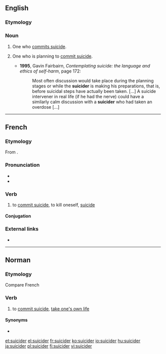 ==English==

===Etymology===
{{suffix|suicide|er|lang=en}}

===Noun===
{{en-noun}}

# {{lb|en|nonstandard}} One who [[commit suicide|commits suicide]].
# {{lb|en|medicine|social work}} One who is planning to [[commit suicide]].
#* '''1995''', Gavin Fairbairn, ''Contemplating suicide: the language and ethics of self-harm'', page 172:
#*: Most often discussion would take place during the planning stages or while the '''suicider''' is making his preparations, that is, before suicidal steps have actually been taken. [...] A suicide intervener in real life (if he had the nerve) could have a similarly calm discussion with a '''suicider''' who had taken an overdose [...]

{{catlangcode|en|Suicide}}

----

==French==

===Etymology===
From {{suffix|suicide|er|lang=fr}}.

===Pronunciation===
* {{audio|Fr-suicider.ogg|Audio|lang=fr}}
* {{IPA|/sɥi.si.de/|lang=fr}}

===Verb===
{{fr-verb|type=pronominal}}

# {{lb|fr|pronominal}} to [[commit suicide]], to kill oneself, [[suicide]]

====Conjugation====
{{fr-conj-er-refl-cons|suicid}}

===External links===
* {{R:TLFi}}

----

==Norman==

===Etymology===
{{rfe|lang=nrf}}
Compare French {{m|fr|suicider|se suicider}}

===Verb===
{{nrf-verb}}

# {{lb|nrf|Jersey|reflexive|sé suicider}} to [[commit suicide]], [[take one's own life]]

====Synonyms====
* {{l|nrf|mêfaithe|s'mêfaithe}}

{{catlangcode|nrf|Death}}

[[et:suicider]]
[[el:suicider]]
[[fr:suicider]]
[[ko:suicider]]
[[io:suicider]]
[[hu:suicider]]
[[ja:suicider]]
[[pl:suicider]]
[[fi:suicider]]
[[vi:suicider]]